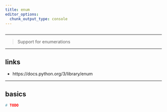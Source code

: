 ```yaml
---
title: enum
editor_options: 
  chunk_output_type: console
---
```


```r
```

*********************************************************************

> Support for enumerations

*********************************************************************

## links

* https://docs.python.org/3/library/enum  

*********************************************************************

## basics

```python
# TODO
```

